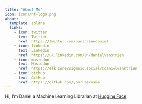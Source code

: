 ```yaml
---
title: "About Me"
icon: icons/hf-logo.png
about:
  template: solana
  links:
    - icon: twitter
      text: Twitter
      href: https://twitter.com/vanstriendaniel
    - icon: linkedin
      text: LinkedIn
      href: https://uk.linkedin.com/in/danielvanstrien
    - icon: mastodon
      text: Mastodon
      href: https://elk.zone/sigmoid.social/@danielvanstrien
    - icon: github
      text: GitHub
      href: https://github.com/yourusername
---
```


Hi, I'm Daniel a Machine Learning Librarian at [Hugging Face](https://huggingface.co/).
